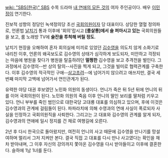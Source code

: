 [[wiki: "SBS(한국)" SBS]] 수목 드라마 [[내 연애의 모든 것]]의 여자 주인공이다. 배우 [[이민정]]이 연기한다.

진보적 성향의 정당인 녹색정의당 초선 [[국회의원]]이자 당 대표이다. 상당한 열혈 정의파로, 언론법 [[날치기]] 통과 이후에 '회의'랍시고 '''[룸살롱]에서 술 퍼마시고 있는''' 국회의원들을 보고, 룸 노래방 TV에 '''술잔을 투척해 버릴 정도'''.

{{{#!html
<div style="border: 3px solid Orange;padding:10px;margin-bottom:0px"><b style="font-size:18px">주의! 내용 누설이 있습니다.</b>

본 항목과 하위 항목은 <b>작품의 줄거리나 결말, 반전 요소를 설명하고 있습니다.</b>
작품의 내용 누설을 원하지 않는다면 이 문서를 닫아 주세요.</div>}}}


날치기 현장을 오해하여 혼자 회의실에 미끼로 있었던 [[김수영(내 연애의 모든 것)|김수영]]을 의도치 않게 소화기로 내리친 이후, 언론의 왜곡보도로 김수영의 상태가 심각하게 보도되자, 미안하고 걱정되는 마음에 병원을 찾다가 병원을 탈출하려던 '''멀쩡한''' 김수영을 보고 추격전을 벌인다. 그 과정에서 김수영의--반 상의 탈의--사진을 찍게 되고, 그것을 빌미로 협력관계를 구축한다. 이후 김수영의 적극적인 구애--[[삼고초려]]--에 넘어가지 않으려고 애쓰지만, 결국 세번째 마지막 고백에 넘어가서 연인관계가 된다.

유력한 야당 대권 후보였던 노민화 의원의 동생이다. 언니가 죽은 뒤 5년 뒤에 언니의 뒤를 이어 국회의원이 된다. 노민화 의원의 죽음 이후 언니의 딸인 보리를 딸처럼 키우고 있다. 언니 부부를 죽인 범인으로 대한국당 고대룡 대표를 의심하고 있으며, 후에 이것은 김수영과의 관계에 걸림돌이 된다. 파파라치에 의해 수영과의 연애 사실이 폭로되자 사실을 인정하고 국회의원직을 사퇴한다. 그리고는 고 대표와 김수영의 관계를 알게 되자, 김수영과의 연애에 일시 정지를 건 채로 여행길에 오른다.

2년 후 다시 한국으로 돌아왔지만, 여전히 언니의 사고 때문에 김수영을 만나기를 망설여하며 멀리서 그저 지켜만 본다. 결국 직접 고 대표를 다시 만나 사고였다는 확인을 재차 받아내며, 그 이후 자신의 강의까지 쫓아온 김수영을 다시 받아들이고 이후에 결혼한다. 슬하에 1남 1녀를 둔다.
